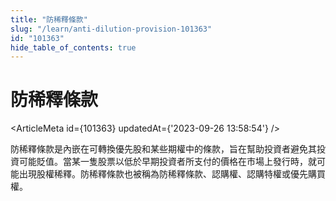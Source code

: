 ```yaml
---
title: "防稀釋條款"
slug: "/learn/anti-dilution-provision-101363"
id: "101363"
hide_table_of_contents: true
---
```



# 防稀釋條款

<ArticleMeta id={101363} updatedAt={'2023-09-26 13:58:54'} />
<div className='border-solid border-b border-t-0 my-4 border-[var(--ifm-color-gray-300)]' />

防稀釋條款是內嵌在可轉換優先股和某些期權中的條款，旨在幫助投資者避免其投資可能貶值。當某一隻股票以低於早期投資者所支付的價格在市場上發行時，就可能出現股權稀釋。防稀釋條款也被稱為防稀釋條款、認購權、認購特權或優先購買權。
